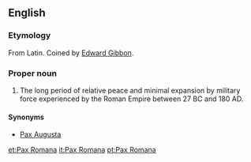 ==English==
{{wikipedia}}

===Etymology===
From Latin.  Coined by [[w:Edward Gibbon|Edward Gibbon]].

===Proper noun===
{{en-proper noun|head=[[pax|Pax]] [[Romana]]}}

# The long period of relative peace and minimal expansion by military force experienced by the Roman Empire between 27 BC and 180 AD.

====Synonyms====
* [[Pax Augusta]]

[[et:Pax Romana]]
[[it:Pax Romana]]
[[pt:Pax Romana]]